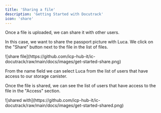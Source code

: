 ```yaml
---
title: 'Sharing a file'
description: 'Getting Started with Docutrack'
icon: 'share'
---
```

Once a file is uploaded, we can share it with other users.

In this case, we want to share the passport picture with Luca. We click on the "Share" button next to the file in the list of files.
<Frame>
![share file](https://github.com/icp-hub-it/ic-docutrack/raw/main/docs/images/get-started-share.png)
</Frame>

From the name field we can select Luca from the list of users that have access to our storage canister.

Once the file is shared, we can see the list of users that have access to the file in the "Access" section.

<Frame>
![shared with](https://github.com/icp-hub-it/ic-docutrack/raw/main/docs/images/get-started-shared.png)
</Frame>
